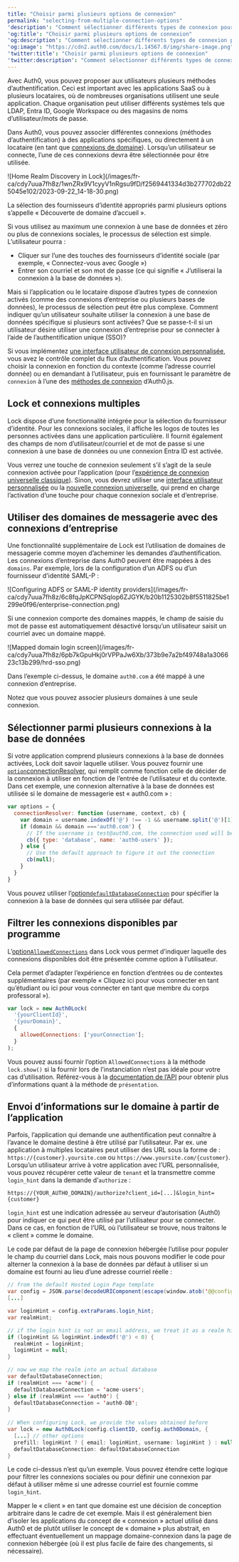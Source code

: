 ```yaml
---
title: "Choisir parmi plusieurs options de connexion"
permalink: "selecting-from-multiple-connection-options"
'description': "Comment sélectionner différents types de connexion pour plusieurs options de connexion avec Lock V11."
'og:title': "Choisir parmi plusieurs options de connexion"
'og:description': "Comment sélectionner différents types de connexion pour plusieurs options de connexion avec Lock V11."
'og:image': "https://cdn2.auth0.com/docs/1.14567.0/img/share-image.png"
'twitter:title': "Choisir parmi plusieurs options de connexion"
'twitter:description': "Comment sélectionner différents types de connexion pour plusieurs options de connexion avec Lock V11."
---
```


Avec Auth0, vous pouvez proposer aux utilisateurs plusieurs méthodes d’authentification. Ceci est important avec les applications SaaS ou à plusieurs locataires, où de nombreuses organisations utilisent une seule application. Chaque organisation peut utiliser différents systèmes tels que LDAP, Entra ID, Google Workspace ou des magasins de noms d’utilisateur/mots de passe.

Dans Auth0, vous pouvez associer différentes connexions (méthodes d’authentification) à des applications spécifiques, ou directement à un locataire (en tant que [connexions de domaine](/docs/fr-ca/authenticate/identity-providers/promote-connections-to-domain-level)). Lorsqu’un utilisateur se connecte, l’une de ces connexions devra être sélectionnée pour être utilisée.

<Frame>![Home Realm Discovery in Lock](/images/fr-ca/cdy7uua7fh8z/1wnZRx9V1cyyV1nRgsu9fD/f2569441334d3b277702db225045e102/2023-09-22_14-18-30.png)</Frame>

La sélection des fournisseurs d’identité appropriés parmi plusieurs options s’appelle « Découverte de domaine d’accueil ».

Si vous utilisez au maximum une connexion à une base de données et zéro ou plus de connexions sociales, le processus de sélection est simple. L’utilisateur pourra :

* Cliquer sur l’une des touches des fournisseurs d’identité sociale (par exemple, « Connectez-vous avec Google »)
* Entrer son courriel et son mot de passe (ce qui signifie « J’utiliserai la connexion à la base de données »).

Mais si l’application ou le locataire dispose d’autres types de connexion activés (comme des connexions d’entreprise ou plusieurs bases de données), le processus de sélection peut être plus complexe. Comment indiquer qu’un utilisateur souhaite utiliser la connexion à une base de données spécifique si plusieurs sont activées? Que se passe-t-il si un utilisateur désire utiliser une connexion d’entreprise pour se connecter à l’aide de l’authentification unique (<Tooltip href="/docs/docs/fr-ca/glossary?term=single-sign-on" tip="Authentification unique (SSO)
Service qui, après qu’un utilisateur se soit connecté à une application, le connecte automatiquement à d’autres applications." cta="Voir le glossaire">SSO</Tooltip>)?

Si vous implémentez [une interface utilisateur de connexion personnalisée](/docs/fr-ca/customize/login-pages/classic-login/customize-with-lock-sdk), vous avez le contrôle complet du flux d’authentification. Vous pouvez choisir la connexion en fonction du contexte (comme l’adresse courriel donnée) ou en demandant à l’utilisateur, puis en fournissant le paramètre de `connexion` à l’une des [méthodes de connexion](/docs/fr-ca/libraries/auth0js) d’Auth0.js.

## Lock et connexions multiples

Lock dispose d’une fonctionnalité intégrée pour la sélection du fournisseur d’identité. Pour les connexions sociales, il affiche les logos de toutes les personnes activées dans une application particulière. Il fournit également des champs de nom d’utilisateur/courriel et de mot de passe si une connexion à une base de données ou une connexion Entra ID est activée.

Vous verrez une touche de connexion seulement s’il s’agit de la seule connexion activée pour l’application (pour l’[expérience de connexion universelle classique](/docs/fr-ca/authenticate/login/auth0-universal-login/universal-login-vs-classic-login/classic-experience)). Sinon, vous devrez utiliser une [interface utilisateur personnalisée](/docs/fr-ca/customize/login-pages/classic-login/customize-with-lock-sdk) ou la [nouvelle connexion universelle](/docs/fr-ca/authenticate/login/auth0-universal-login/universal-login-vs-classic-login/universal-experience), qui prend en charge l’activation d’une touche pour chaque connexion sociale et d’entreprise.

## Utiliser des domaines de messagerie avec des connexions d’entreprise

Une fonctionnalité supplémentaire de Lock est l’utilisation de domaines de messagerie comme moyen d’acheminer les demandes d’authentification. Les connexions d’entreprise dans Auth0 peuvent être mappées à des `domains`. Par exemple, lors de la configuration d’un ADFS ou d’un fournisseur d’identité <Tooltip href="/docs/docs/fr-ca/glossary?term=security-assertion-markup-language" tip="Security Assertion Markup Language (SAML)
Protocole normalisé permettant à deux parties d’échanger des informations d’authentification sans mot de passe." cta="Voir le glossaire">SAML</Tooltip>-P :

<Frame>![Configuring ADFS or SAML-P identity providers](/images/fr-ca/cdy7uua7fh8z/6c8fqJpKCPNSqlop6ZJGYK/b20b1125302b8f5511825be1299e0f96/enterprise-connection.png)</Frame>

Si une connexion comporte des domaines mappés, le champ de saisie du mot de passe est automatiquement désactivé lorsqu’un utilisateur saisit un courriel avec un domaine mappé.

<Frame>![Mapped domain login screen](/images/fr-ca/cdy7uua7fh8z/6pb7kGpuHkj0rVPPaJw6Xb/373b9e7a2bf49748a1a306623c13b299/hrd-sso.png)</Frame>

Dans l’exemple ci-dessus, le domaine `auth0.com` a été mappé à une connexion d’entreprise.

Notez que vous pouvez associer plusieurs domaines à une seule connexion.

## Sélectionner parmi plusieurs connexions à la base de données

Si votre application comprend plusieurs connexions à la base de données activées, Lock doit savoir laquelle utiliser. Vous pouvez fournir une [`option`connectionResolver](https://github.com/auth0/lock#other-options), qui remplit comme fonction celle de décider de la connexion à utiliser en fonction de l’entrée de l’utilisateur et du contexte. Dans cet exemple, une connexion alternative à la base de données est utilisée si le domaine de messagerie est « auth0.com » :

```javascript lines
var options = {
  connectionResolver: function (username, context, cb) {
    var domain = username.indexOf('@') !== -1 && username.split('@')[1];
    if (domain && domain ==='auth0.com') {
      // If the username is test@auth0.com, the connection used will be the `auth0-users` connection.
      cb({ type: 'database', name: 'auth0-users' });
    } else {
      // Use the default approach to figure it out the connection
      cb(null);
    }
  }
}
```

Vous pouvez utiliser l’[option`defaultDatabaseConnection`](/docs/fr-ca/libraries/lock/v11/configuration#defaultdatabaseconnection-string-) pour spécifier la connexion à la base de données qui sera utilisée par défaut.

## Filtrer les connexions disponibles par programme

L’[option`AllowedConnections`](/docs/fr-ca/libraries/lock/v11/configuration#allowedconnections-array-) dans Lock vous permet d’indiquer laquelle des connexions disponibles doit être présentée comme option à l’utilisateur.

Cela permet d’adapter l’expérience en fonction d’entrées ou de contextes supplémentaires (par exemple « Cliquez ici pour vous connecter en tant qu’étudiant ou ici pour vous connecter en tant que membre du corps professoral »).



```javascript lines
var lock = new Auth0Lock(
  '{yourClientId}',
  '{yourDomain}',
  {
    allowedConnections: ['yourConnection'];
  }
);
```

Vous pouvez aussi fournir l’option `AllowedConnections` à la méthode `lock.show()` si la fournir lors de l’instanciation n’est pas idéale pour votre cas d’utilisation. Référez-vous à la [documentation de l’API](/docs/fr-ca/libraries/lock/lock-api-reference) pour obtenir plus d’informations quant à la méthode de `présentation`.

## Envoi d’informations sur le domaine à partir de l’application

Parfois, l’application qui demande une authentification peut connaître à l’avance le domaine destiné à être utilisé par l’utilisateur. Par ex. une application à multiples locataires peut utiliser des URL sous la forme de : `https://{customer}.yoursite.com` ou `https://www.yoursite.com/{customer}`. Lorsqu’un utilisateur arrive à votre application avec l’URL personnalisée, vous pouvez récupérer cette valeur de `tenant` et la transmettre comme `login_hint` dans la demande d’`authorize` :

`https://{YOUR_AUTH0_DOMAIN}/authorize?client_id=[...]&login_hint={customer}`

`login_hint` est une indication adressée au serveur d’autorisation (Auth0) pour indiquer ce qui peut être utilisé par l’utilisateur pour se connecter. Dans ce cas, en fonction de l’URL où l’utilisateur se trouve, nous traitons le « client » comme le domaine.

Le code par défaut de la page de connexion hébergée l’utilise pour populer le champ du courriel dans Lock, mais nous pouvons modifier le code pour alterner la connexion à la base de données par défaut à utiliser si un domaine est fourni au lieu d’une adresse courriel réelle :

```java lines
// from the default Hosted Login Page template
var config = JSON.parse(decodeURIComponent(escape(window.atob('@@config@@'))));
[...]

var loginHint = config.extraParams.login_hint;
var realmHint;

// if the login hint is not an email address, we treat it as a realm hint
if (loginHint && loginHint.indexOf('@') < 0) {
  realmHint = loginHint;
  loginHint = null;
}

// now we map the realm into an actual database
var defaultDatabaseConnection;
if (realmHint === 'acme') {
  defaultDatabaseConnection = 'acme-users';
} else if (realmHint === 'auth0') {
  defaultDatabaseConnection = 'auth0-DB';
}
    
// When configuring Lock, we provide the values obtained before
var lock = new Auth0Lock(config.clientID, config.auth0Domain, {
  [...] // other options
  prefill: loginHint ? { email: loginHint, username: loginHint } : null,
  defaultDatabaseConnection: defaultDatabaseConnection
}
```

Le code ci-dessus n’est qu’un exemple. Vous pouvez étendre cette logique pour filtrer les connexions sociales ou pour définir une connexion par défaut à utiliser même si une adresse courriel est fournie comme `login_hint`.

Mapper le « client » en tant que domaine est une décision de conception arbitraire dans le cadre de cet exemple. Mais il est généralement bien d’isoler les applications du concept de « connexion » actuel utilisé dans Auth0 et de plutôt utiliser le concept de « domaine » plus abstrait, en effectuant éventuellement un mappage domaine-connexion dans la page de connexion hébergée (où il est plus facile de faire des changements, si nécessaire).